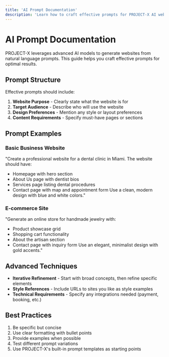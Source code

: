 ```yaml
---
title: 'AI Prompt Documentation'
description: 'Learn how to craft effective prompts for PROJECT-X AI website generation'
---
```


# AI Prompt Documentation

PROJECT-X leverages advanced AI models to generate websites from natural language prompts. This guide helps you craft effective prompts for optimal results.

## Prompt Structure

Effective prompts should include:

1. **Website Purpose** - Clearly state what the website is for
2. **Target Audience** - Describe who will use the website
3. **Design Preferences** - Mention any style or layout preferences
4. **Content Requirements** - Specify must-have pages or sections

## Prompt Examples

### Basic Business Website
"Create a professional website for a dental clinic in Miami. The website should have:
- Homepage with hero section
- About Us page with dentist bios
- Services page listing dental procedures
- Contact page with map and appointment form
Use a clean, modern design with blue and white colors."

### E-commerce Site
"Generate an online store for handmade jewelry with:
- Product showcase grid
- Shopping cart functionality
- About the artisan section
- Contact page with inquiry form
Use an elegant, minimalist design with gold accents."

## Advanced Techniques

- **Iterative Refinement** - Start with broad concepts, then refine specific elements
- **Style References** - Include URLs to sites you like as style examples
- **Technical Requirements** - Specify any integrations needed (payment, booking, etc.)

## Best Practices

1. Be specific but concise
2. Use clear formatting with bullet points
3. Provide examples when possible
4. Test different prompt variations
5. Use PROJECT-X's built-in prompt templates as starting points